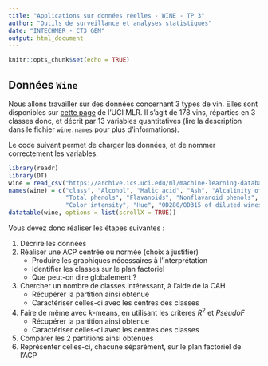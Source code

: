 ```yaml
---
title: "Applications sur données réelles - WINE - TP 3"
author: "Outils de surveillance et analyses statistiques"
date: "INTECHMER - CT3 GEM"
output: html_document
---
```


```r
knitr::opts_chunk$set(echo = TRUE)
```

## Données `Wine`

Nous allons travailler sur des données concernant 3 types de vin. Elles sont disponibles sur [cette page](https://archive.ics.uci.edu/ml/datasets/wine) de l'UCI MLR. Il s'agit de 178 vins, réparties en 3 classes donc, et décrit par 13 variables quantitatives (lire la description dans le fichier `wine.names` pour plus d'informations).

Le code suivant permet de charger les données, et de nommer correctement les variables.

```r
library(readr)
library(DT)
wine = read_csv("https://archive.ics.uci.edu/ml/machine-learning-databases/wine/wine.data", col_names = FALSE)
names(wine) = c("class", "Alcohol", "Malic acid", "Ash", "Alcalinity of ash", "Magnesium", 
                "Total phenols", "Flavanoids", "Nonflavanoid phenols", "Proanthocyanins", 
                "Color intensity", "Hue", "OD280/OD315 of diluted wines", "Proline")
datatable(wine, options = list(scrollX = TRUE))
```



Vous devez donc réaliser les étapes suivantes :

1. Décrire les données
2. Réaliser une ACP centrée ou normée (choix à justifier)
    - Produire les graphiques nécessaires à l'interprétation
    - Identifier les classes sur le plan factoriel
    - Que peut-on dire globalement ?
3. Chercher un nombre de classes intéressant, à l'aide de la CAH
    - Récupérer la partition ainsi obtenue
    - Caractériser celles-ci avec les centres des classes
4. Faire de même avec $k$-means, en utilisant les critères $R^2$ et $PseudoF$
    - Récupérer la partition ainsi obtenue
    - Caractériser celles-ci avec les centres des classes
5. Comparer les 2 partitions ainsi obtenues
6. Représenter celles-ci, chacune séparément, sur le plan factoriel de l'ACP


